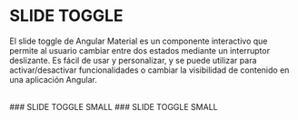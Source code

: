 
<Meta title="Angular Material/Slide-toggle" />

# SLIDE TOGGLE

El slide toggle de Angular Material es un componente interactivo que
permite al usuario cambiar entre dos estados mediante un interruptor deslizante.
Es fácil de usar y personalizar, y se puede utilizar para activar/desactivar funcionalidades
o cambiar la visibilidad de contenido en una aplicación Angular.

<br />
### SLIDE TOGGLE SMALL
<Canvas of={SlideToggleStories.small} />
### SLIDE TOGGLE SMALL
<Canvas of={SlideToggleStories.medium} />
